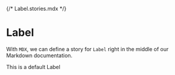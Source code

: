 {/* Label.stories.mdx */}



<Meta title="Label" component={Label} />

# Label

With `MDX`, we can define a story for `Label` right in the middle of our Markdown documentation.

<Canvas>
  <Story name="Main">
    <div>
      <Label>This is a default Label</Label>
    </div>
  </Story>
</Canvas>
